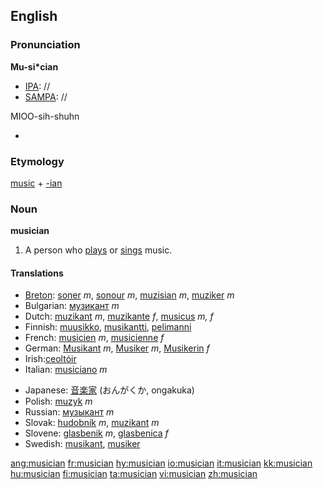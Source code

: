 ==English==

===Pronunciation===

'''Mu-si*cian'''
*[[IPA]]: //
*[[SAMPA]]: //
MIOO-sih-shuhn
*{{audio|en-us-musician.ogg|Audio (US)}}

===Etymology===

[[music]] + [[-ian]]

===Noun===
'''musician'''

#A person who [[play]]s or [[sing]]s music.

====Translations====
{{top}}
*[[Breton]]: [[soner]] ''m'', [[sonour]] ''m'', [[muzisian]] ''m'', [[muziker]] ''m''
*Bulgarian: [[музикант]] ''m''
*Dutch: [[muzikant]] ''m'', [[muzikante]] ''f'', [[musicus]] ''m, f''
*Finnish: [[muusikko]], [[musikantti]], [[pelimanni]]
*French: [[musicien]] ''m'', [[musicienne]] ''f''
*German: [[Musikant]] ''m'', [[Musiker]] ''m'', [[Musikerin]] ''f''
*Irish:[[ceoltóir]]
*Italian: [[musiciano]] ''m''
{{mid}}
*Japanese: [[音楽家]] (おんがくか, ongakuka)
*Polish: [[muzyk]] ''m''
*Russian: [[музыкант]] ''m''
*Slovak: [[hudobník]] ''m'', [[muzikant]] ''m''
*Slovene: [[glasbenik]] ''m'', [[glasbenica]] ''f''
*Swedish: [[musikant]], [[musiker]]
{{bottom}}

[[ang:musician]]
[[fr:musician]]
[[hy:musician]]
[[io:musician]]
[[it:musician]]
[[kk:musician]]
[[hu:musician]]
[[fi:musician]]
[[ta:musician]]
[[vi:musician]]
[[zh:musician]]